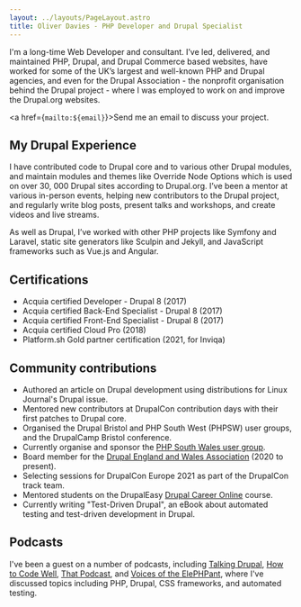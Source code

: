 ```yaml
---
layout: ../layouts/PageLayout.astro
title: Oliver Davies - PHP Developer and Drupal Specialist
---
```



I'm a long-time Web Developer and consultant. I’ve led, delivered, and maintained PHP, Drupal, and Drupal Commerce based websites, have worked for some of the UK’s largest and well-known PHP and Drupal agencies, and even for the Drupal Association - the nonprofit organisation behind the Drupal project - where I was employed to work on and improve the Drupal.org websites.

<a href={`mailto:${email}`}>Send me an email</a> to discuss your project.

## My Drupal Experience

I have contributed code to Drupal core and to various other Drupal modules, and maintain modules and themes like Override Node Options which is used on over 30, 000 Drupal sites according to Drupal.org. I’ve been a mentor at various in-person events, helping new contributors to the Drupal project, and regularly write blog posts, present talks and workshops, and create videos and live streams.

As well as Drupal, I’ve worked with other PHP projects like Symfony and Laravel, static site generators like Sculpin and Jekyll, and JavaScript frameworks such as Vue.js and Angular.

## Certifications

- Acquia certified Developer - Drupal 8 (2017)
- Acquia certified Back-End Specialist - Drupal 8 (2017)
- Acquia certified Front-End Specialist - Drupal 8 (2017)
- Acquia certified Cloud Pro (2018)
- Platform.sh Gold partner certification (2021, for Inviqa)

## Community contributions

- Authored an article on Drupal development using distributions for Linux Journal's Drupal issue.
- Mentored new contributors at DrupalCon contribution days with their first patches to Drupal core.
- Organised the Drupal Bristol and PHP South West (PHPSW) user groups, and the DrupalCamp Bristol conference.
- Currently organise and sponsor the [PHP South Wales user group](https://www.phpsouthwales.uk).
- Board member for the [Drupal England and Wales Association](https://drupal-england-wales.github.io) (2020 to present).
- Selecting sessions for DrupalCon Europe 2021 as part of the DrupalCon track team.
- Mentored students on the DrupalEasy [Drupal Career Online](https://www.drupaleasy.com/academy/dco/course-information) course.
- Currently writing "Test-Driven Drupal", an eBook about automated testing and test-driven development in Drupal.

## Podcasts

I've been a guest on a number of podcasts, including [Talking Drupal](https://talkingdrupal.com), [How to Code Well](https://howtocodewell.fm), [That Podcast](https://thatpodcast.io), and [Voices of the ElePHPant](https://voicesoftheelephpant.com), where I've discussed topics including PHP, Drupal, CSS frameworks, and automated testing.
